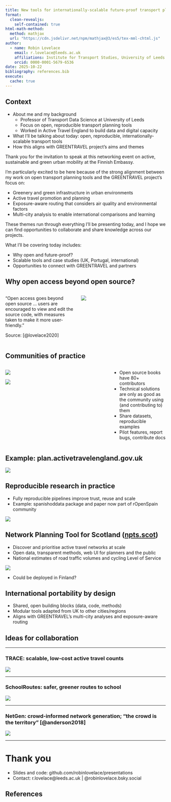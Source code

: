 ```yaml
---
title: New tools for internationally-scalable future-proof transport planning
format:
  clean-revealjs:
    self-contained: true
html-math-method:
  method: mathjax
  url: "https://cdn.jsdelivr.net/npm/mathjax@3/es5/tex-mml-chtml.js"
author:
  - name: Robin Lovelace
    email: r.lovelace@leeds.ac.uk
    affiliations: Institute for Transport Studies, University of Leeds
    orcid: 0000-0001-5679-6536
date: 2025-10-22
bibliography: references.bib
execute:
  cache: true
---
```


## Context

-   About me and my background
    -   Professor of Transport Data Science at University of Leeds
    -   Focus on open, reproducible transport planning tools
    -   Worked in Active Travel England to build data and digital capacity
-   What I'll be talking about today: open, reproducible, internationally-scalable transport tools
-   How this aligns with GREENTRAVEL project's aims and themes

::: notes
Thank you for the invitation to speak at this networking event on active, sustainable and green urban mobility at the Finnish Embassy.

I'm particularly excited to be here because of the strong alignment between my work on open transport planning tools and the GREENTRAVEL project's focus on:

-   Greenery and green infrastructure in urban environments
-   Active travel promotion and planning
-   Exposure-aware routing that considers air quality and environmental factors
-   Multi-city analysis to enable international comparisons and learning

These themes run through everything I'll be presenting today, and I hope we can find opportunities to collaborate and share knowledge across our projects.

What I'll be covering today includes:

-   Why open and future-proof?
-   Scalable tools and case studies (UK, Portugal, international)
-   Opportunities to connect with GREENTRAVEL and partners
:::

## Why open access beyond open source?

::::: columns
::: {.column width="45%"}
“Open access goes beyond open source … users are encouraged to view and edit the source code, with measures taken to make it more user-friendly.”

Source: [@lovelace2020]
:::

::: {.column width="55%"}
![](images/paste-10.png)
:::
:::::

## Communities of practice

::::: columns
::: {.column width="65%"}
![](images/paste-86.png)

![](images/paste-87.png)
:::

::: {.column width="35%"}
-   Open source books have 80+ contributors
-   Technical solutions are only as good as the community using (and contributing to) them
-   Share datasets, reproducible examples
-   Pilot features, report bugs, contribute docs
:::
:::::

## Example: plan.activetravelengland.gov.uk

![](images/plan-ate.png)

## Reproducible research in practice

-   Fully reproducible pipelines improve trust, reuse and scale
-   Example: spanishoddata package and paper now part of rOpenSpain community

![](images/seville-flowmap.png)

## Network Planning Tool for Scotland ([npts.scot](https://npts.scot))

-   Discover and prioritise active travel networks at scale
-   Open data, transparent methods, web UI for planners and the public
-   National estimates of road traffic volumes and cycling Level of Service

![](images/paste-91.png)

::: notes
-   Could be deployed in Finland?
:::

```{=html}
<!-- ## Network Planning Workspace (NPW)

- Collaborative design space for schemes, scenarios and evidence
- Bridges data science and delivery
- Source: npw.scot

![](images/paste-90.png) -->
```

## International portability by design

-   Shared, open building blocks (data, code, methods)
-   Modular tools adapted from UK to other cities/regions
-   Aligns with GREENTRAVEL’s multi-city analyses and exposure-aware routing

```{=html}
<!-- ## Opportunities to align with GREENTRAVEL

- Green routes and exposure metrics as first-class decision inputs
- Combine survey/VR insights with network analytics and open platforms
- Co-develop reproducible, comparable indicators across cities -->
```

## Ideas for collaboration

------------------------------------------------------------------------

### TRACE: scalable, low-cost active travel counts

![](images/paste-79.png)

------------------------------------------------------------------------

### SchoolRoutes: safer, greener routes to school

![](images/paste-80.png)

------------------------------------------------------------------------

### NetGen: crowd-informed network generation; “the crowd is the territory” [@anderson2018]

![](images/paste-81.png)

------------------------------------------------------------------------

# Thank you

-   Slides and code: github.com/robinlovelace/presentations
-   Contact: r.lovelace\@leeds.ac.uk \| @robinlovelace.bsky.social

## References {.scrollable}

::: {#refs}
:::
